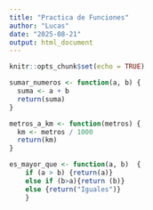 ```yaml
---
title: "Practica de Funciones"
author: "Lucas"
date: "2025-08-21"
output: html_document
---
```


```r
knitr::opts_chunk$set(echo = TRUE)
```

```r
sumar_numeros <- function(a, b) {
  suma <- a + b
  return(suma)
}

```

```r
metros_a_km <- function(metros) {
  km <- metros / 1000
  return(km)
}

```


```r
es_mayor_que <- function(a, b)  {
    if (a > b) {return(a)} 
    else if (b>a){return (b)}
    else {return("Iguales")}
    }
```

